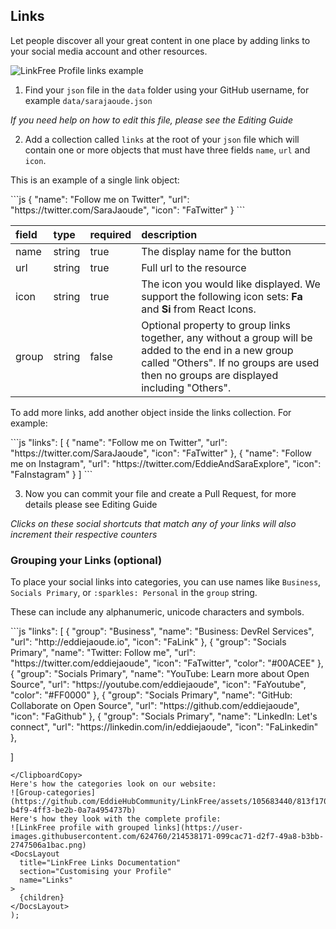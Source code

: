 
## Links

Let people discover all your great content in one place by adding links to your social media account and other resources.

![LinkFree Profile links example](https://user-images.githubusercontent.com/624760/209361460-61d05252-24ce-4417-86b4-72e18f8fec54.png)

1. Find your `json` file in the `data` folder using your GitHub username, for example `data/sarajaoude.json`

_If you need help on how to edit this file, please see the <Link href="/docs/how-to-guides/editing">Editing Guide</Link>_

2. Add a collection called `links` at the root of your `json` file which will contain one or more objects that must have three fields `name`, `url` and `icon`.

This is an example of a single link object:

<ClipboardCopy>
```js
{
  "name": "Follow me on Twitter",
  "url": "https://twitter.com/SaraJaoude",
  "icon": "FaTwitter"
}
```
</ClipboardCopy>

| field | type   | required | description                                                                                                                                                                                    |
| :---- | :----- | :------- | :--------------------------------------------------------------------------------------------------------------------------------------------------------------------------------------------- |
| name  | string | true     | The display name for the button                                                                                                                                                                |
| url   | string | true     | Full url to the resource                                                                                                                                                                       |
| icon  | string | true     | The icon you would like displayed. We support the following icon sets: **Fa** and **Si** from React Icons.                                                                                     |
| group | string | false    | Optional property to group links together, any without a group will be added to the end in a new group called "Others". If no groups are used then no groups are displayed including "Others". |

To add more links, add another object inside the links collection. For example:

<ClipboardCopy>
```js
  "links": [
    {
      "name": "Follow me on Twitter",
      "url": "https://twitter.com/SaraJaoude",
      "icon": "FaTwitter"
    },
    {
      "name": "Follow me on Instagram",
      "url": "https://twitter.com/EddieAndSaraExplore",
      "icon": "FaInstagram"
    }
  ]
```
</ClipboardCopy>

3. Now you can commit your file and create a Pull Request, for more details please see <Link href="/docs/how-to-guides/editing">Editing Guide</Link>

_Clicks on these social shortcuts that match any of your links will also increment their respective counters_

### Grouping your Links (optional)
To place your social links into categories, you can use names like `Business`,  `Socials Primary`, or `:sparkles: Personal` in the `group` string.

These can include any alphanumeric, unicode characters and symbols.

<ClipboardCopy>
```js
"links": [
 {
      "group": "Business",
      "name": "Business: DevRel Services",
      "url": "http://eddiejaoude.io",
      "icon": "FaLink"
    },
    {
      "group": "Socials Primary",
      "name": "Twitter: Follow me",
      "url": "https://twitter.com/eddiejaoude",
      "icon": "FaTwitter",
      "color": "#00ACEE"
    },
    {
      "group": "Socials Primary",
      "name": "YouTube: Learn more about Open Source",
      "url": "https://youtube.com/eddiejaoude",
      "icon": "FaYoutube",
      "color": "#FF0000"
    },
    {
      "group": "Socials Primary",
      "name": "GitHub: Collaborate on Open Source",
      "url": "https://github.com/eddiejaoude",
      "icon": "FaGithub"
    },
    {
      "group": "Socials Primary",
      "name": "LinkedIn: Let's connect",
      "url": "https://linkedin.com/in/eddiejaoude",
      "icon": "FaLinkedin"
    },

]
   
  ```
</ClipboardCopy>
Here's how the categories look on our website:
![Group-categories](https://github.com/EddieHubCommunity/LinkFree/assets/105683440/813f1706-b4f9-4ff3-be2b-0a7a4954737b)
Here's how they look with the complete profile: 
![LinkFree profile with grouped links](https://user-images.githubusercontent.com/624760/214538171-099cac71-d2f7-49a8-b3bb-2747506a1bac.png)
  <DocsLayout
    title="LinkFree Links Documentation"
    section="Customising your Profile"
    name="Links"
  >
    {children}
  </DocsLayout>
);
